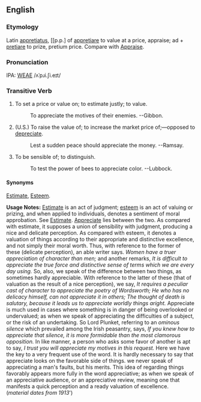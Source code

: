 ==English==
===Etymology===
Latin [[appretiatus]], [[p.p.] of [[appretiare]] to value at a price, appraise; ad + [[pretiare]] to prize, pretium price. Compare with [[Appraise]].

===Pronunciation===
IPA: [[WEAE]] /ʌˈpɹi.ʃi.eɪt/

===Transitive Verb===
# To set a price or value on; to estimate justly; to value.
#:    To appreciate the motives of their enemies. --Gibbon.
# (U.S.) To raise the value of; to increase the market price of;&mdash;opposed to [[depreciate]].
#:    Lest a sudden peace should appreciate the money. --Ramsay.
# To be sensible of; to distinguish.
#:    To test the power of bees to appreciate color. --Lubbock.

====Synonyms====
[[Estimate]], [[Esteem]].

'''Usage Notes:'''  [[Estimate]] is an act of judgment; [[esteem]] is an act of valuing or prizing, and when applied to individuals, denotes a sentiment of moral approbation. See [[Estimate]]. [[Appreciate]] lies between the two. As compared with estimate, it supposes a union of sensibility with judgment, producing a nice and  delicate perception. As compared with esteem, it denotes a valuation of things according to their  appropriate and distinctive excellence, and not simply  their moral worth. Thus, with reference to the former  of these (delicate perception), an able writer says. ''Women have a truer appreciation of character than  men;'' and another remarks, ''It is difficult to appreciate the true force and distinctive sense of terms which we are every day using.'' So, also, we speak of the difference between two things, as sometimes hardly appreciable. With reference to the  latter of these (that of valuation as the result of a nice perception), we say, ''It requires a peculiar  cast of character to appreciate the poetry of Wordsworth;'' ''He who has no delicacy himself, can  not appreciate it in others;'' ''The thought of death  is salutary, because it leads us to appreciate worldly  things aright.'' Appreciate is much used in cases  where something is in danger of being overlooked or undervalued; as when we speak of appreciating the  difficulties of a subject, or the risk of an undertaking. So Lord Plunket, referring to an ''ominous silence'' which prevailed among the Irish  peasantry, says, ''If you knew how to appreciate that  silence, it is more formidable than the most clamorous  opposition.'' In like manner, a person who asks some  favor of another is apt to say, ''I trust you will  appreciate my motives in this request.'' Here we have  the key to a very frequent use of the word. It is hardly necessary to say that appreciate looks on the  favorable side of things. we never speak of appreciating a man's faults, but his merits. This idea  of regarding things favorably appears more fully in the word appreciative; as when we speak of an appreciative audience, or an appreciative review, meaning one that manifests a quick perception and a ready valuation of excellence.<BR>(''material dates from 1913''')


<!-- material copied from Webster's Revised Unabridged Dictionary (1913) -->